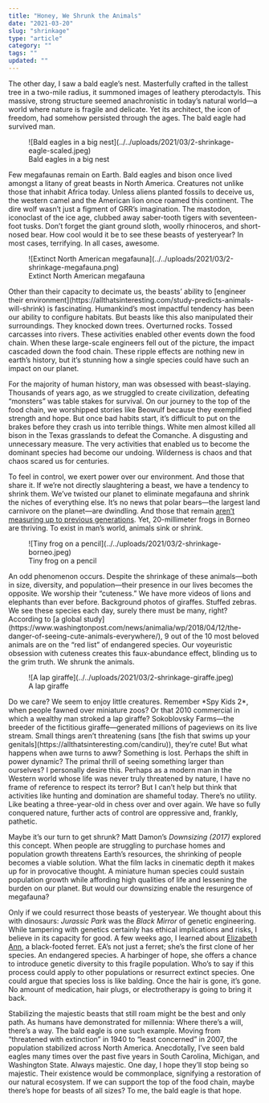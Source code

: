 ```yaml
---
title: "Honey, We Shrunk the Animals"
date: "2021-03-20"
slug: "shrinkage"
type: "article"
category: ""
tags: ""
updated: ""
---
```


The other day, I saw a bald eagle’s nest. Masterfully crafted in the tallest tree in a two-mile radius, it summoned images of leathery pterodactyls. This massive, strong structure seemed anachronistic in today’s natural world—a world where nature is fragile and delicate. Yet its architect, the icon of freedom, had somehow persisted through the ages. The bald eagle had survived man.

<div class="wp-block-image"><figure class="aligncenter size-large">![Bald eagles in a big nest](../../uploads/2021/03/2-shrinkage-eagle-scaled.jpeg)<figcaption>Bald eagles in a big nest</figcaption></figure></div>Few megafaunas remain on Earth. Bald eagles and bison once lived amongst a litany of great beasts in North America. Creatures not unlike those that inhabit Africa today. Unless aliens planted fossils to deceive us, the western camel and the American lion once roamed this continent. The dire wolf wasn’t just a figment of GRR’s imagination. The mastodon, iconoclast of the ice age, clubbed away saber-tooth tigers with seventeen-foot tusks. Don’t forget the giant ground sloth, woolly rhinoceros, and short-nosed bear. How cool would it be to see these beasts of yesteryear? In most cases, terrifying. In all cases, awesome.

<div class="wp-block-image"><figure class="aligncenter size-large">![Extinct North American megafauna](../../uploads/2021/03/2-shrinkage-megafauna.png)<figcaption>Extinct North American megafauna</figcaption></figure></div>Other than their capacity to decimate us, the beasts’ ability to [engineer their environment](https://allthatsinteresting.com/study-predicts-animals-will-shrink) is fascinating. Humankind’s most impactful tendency has been our ability to configure habitats. But beasts like this also manipulated their surroundings. They knocked down trees. Overturned rocks. Tossed carcasses into rivers. These activities enabled other events down the food chain. When these large-scale engineers fell out of the picture, the impact cascaded down the food chain. These ripple effects are nothing new in earth’s history, but it’s stunning how a single species could have such an impact on our planet.

For the majority of human history, man was obsessed with beast-slaying. Thousands of years ago, as we struggled to create civilization, defeating “monsters” was table stakes for survival. On our journey to the top of the food chain, we worshipped stories like Beowulf because they exemplified strength and hope. But once bad habits start, it’s difficult to put on the brakes before they crash us into terrible things. White men almost killed all bison in the Texas grasslands to defeat the Comanche. A disgusting and unnecessary measure. The very activities that enabled us to become the dominant species had become our undoing. Wilderness is chaos and that chaos scared us for centuries.

To feel in control, we exert power over our environment. And those that share it. If we’re not directly slaughtering a beast, we have a tendency to shrink them. We’ve twisted our planet to eliminate megafauna and shrink the niches of everything else. It’s no news that polar bears—the largest land carnivore on the planet—are dwindling. And those that remain [aren’t measuring up to previous generations](https://www.newscientist.com/article/mg21729032-500-withering-heights-why-animals-are-shrinking/). Yet, 20-millimeter frogs in Borneo are thriving. To exist in man’s world, animals sink or shrink.

<div class="wp-block-image"><figure class="aligncenter size-large">![Tiny frog on a pencil](../../uploads/2021/03/2-shrinkage-borneo.jpeg)<figcaption>Tiny frog on a pencil</figcaption></figure></div>An odd phenomenon occurs. Despite the shrinkage of these animals—both in size, diversity, and population—their presence in our lives becomes the opposite. We worship their “cuteness.” We have more videos of lions and elephants than ever before. Background photos of giraffes. Stuffed zebras. We see these species each day, surely there must be many, right? According to [a global study](https://www.washingtonpost.com/news/animalia/wp/2018/04/12/the-danger-of-seeing-cute-animals-everywhere/), 9 out of the 10 most beloved animals are on the “red list” of endangered species. Our voyeuristic obsession with cuteness creates this faux-abundance effect, blinding us to the grim truth. We shrunk the animals.

<div class="wp-block-image"><figure class="aligncenter size-large">![A lap giraffe](../../uploads/2021/03/2-shrinkage-giraffe.jpeg)<figcaption>A lap giraffe</figcaption></figure></div>Do we care? We seem to enjoy little creatures. Remember *Spy Kids 2*, when people fawned over miniature zoos? Or that 2010 commercial in which a wealthy man stroked a lap giraffe? Sokoblovsky Farms—the breeder of the fictitious giraffe—generated millions of pageviews on its live stream. Small things aren’t threatening (sans [the fish that swims up your genitals](https://allthatsinteresting.com/candiru)), they’re cute! But what happens when awe turns to aww? Something is lost. Perhaps the shift in power dynamic? The primal thrill of seeing something larger than ourselves? I personally desire this. Perhaps as a modern man in the Western world whose life was never truly threatened by nature, I have no frame of reference to respect its terror? But I can’t help but think that activities like hunting and domination are shameful today. There’s no utility. Like beating a three-year-old in chess over and over again. We have so fully conquered nature, further acts of control are oppressive and, frankly, pathetic.

Maybe it’s our turn to get shrunk? Matt Damon’s *Downsizing (2017)* explored this concept. When people are struggling to purchase homes and population growth threatens Earth’s resources, the shrinking of people becomes a viable solution. What the film lacks in cinematic depth it makes up for in provocative thought. A miniature human species could sustain population growth while affording high qualities of life and lessening the burden on our planet. But would our downsizing enable the resurgence of megafauna?

Only if we could resurrect those beasts of yesteryear. We thought about this with dinosaurs: *Jurassic Park* was the *Black Mirror* of genetic engineering. While tampering with genetics certainly has ethical implications and risks, I believe in its capacity for good. A few weeks ago, I learned about [Elizabeth Ann](https://www.smithsonianmag.com/smart-news/elizabeth-ann-first-cloned-black-footed-ferret-180977065/), a black-footed ferret. EA’s not just a ferret; she’s the first clone of her species. An endangered species. A harbinger of hope, she offers a chance to introduce genetic diversity to this fragile population. Who’s to say if this process could apply to other populations or resurrect extinct species. One could argue that species loss is like balding. Once the hair is gone, it’s gone. No amount of medication, hair plugs, or electrotherapy is going to bring it back.

Stabilizing the majestic beasts that still roam might be the best and only path. As humans have demonstrated for millennia: Where there’s a will, there’s a way. The bald eagle is one such example. Moving from “threatened with extinction” in 1940 to “least concerned” in 2007, the population stabilized across North America. Anecdotally, I’ve seen bald eagles many times over the past five years in South Carolina, Michigan, and Washington State. Always majestic. One day, I hope they’ll stop being so majestic. Their existence would be commonplace, signifying a restoration of our natural ecosystem. If we can support the top of the food chain, maybe there’s hope for beasts of all sizes? To me, the bald eagle is that hope.
